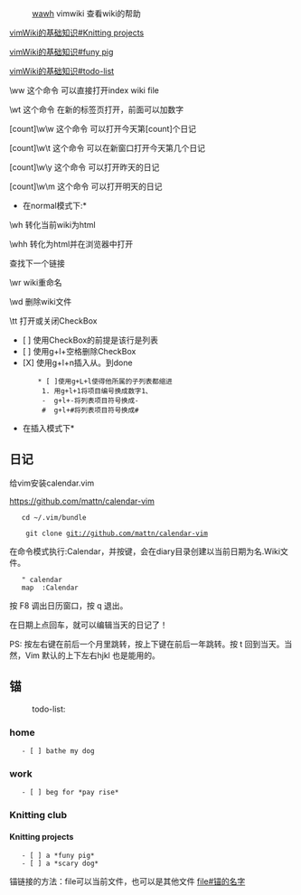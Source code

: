 :[[wawh]] vimwiki 查看wiki的帮助



[[vimWiki的基础知识#Knitting projects]]

[[vimWiki的基础知识#funy pig]]

[[vimWiki的基础知识#todo-list]]

\ww 这个命令 可以直接打开index wiki file

\wt 这个命令 在新的标签页打开，前面可以加数字

[count]\w\w 这个命令 可以打开今天第[count]个日记

[count]\w\t 这个命令 可以在新窗口打开今天第几个日记

[count]\w\y 这个命令 可以打开昨天的日记

[count]\w\m 这个命令 可以打开明天的日记

*在normal模式下:*

\wh 转化当前wiki为html

\whh 转化为html并在浏览器中打开

<Tab> 查找下一个链接

\wr wiki重命名

\wd   删除wiki文件

\tt  打开或关闭CheckBox
* [ ] 使用CheckBox的前提是该行是列表
* [ ] 使用g+l+空格删除CheckBox
* [X] 使用g+l+n插入从。到done
        * [ ]使用g+L+l使得他所属的子列表都缩进
         1. 用g+l+1将项目编号换成数字1、
         -  g+l+-将列表项目符号换成-
         #  g+l+#将列表项目符号换成#

*在插入模式下*

== 日记==
给vim安装calendar.vim

[[https://github.com/mattn/calendar-vim]]


    cd ~/.vim/bundle
   
     git clone git://github.com/mattn/calendar-vim

在命令模式执行:Calendar，并按<Enter>键，会在diary目录创建以当前日期为名.Wiki文件。

    " calendar
    map <F8> :Calendar<cr>


按 F8 调出日历窗口，按 q 退出。

在日期上点回车，就可以编辑当天的日记了！

PS: 按左右键在前后一个月里跳转，按上下键在前后一年跳转。按 t 回到当天。当然，Vim 默认的上下左右hjkl 也是能用的。



== 锚==
:todo-list:
=== home ===
    - [ ] bathe my dog
=== work ===
    - [ ] beg for *pay rise*
=== Knitting club ===
====Knitting projects ====
    - [ ] a *funy pig*
    - [ ] a *scary dog*
锚链接的方法：file可以当前文件，也可以是其他文件
[[file#锚的名字]]
